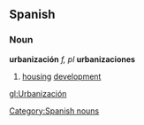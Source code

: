 == Spanish ==
=== Noun ===
'''urbanización''' ''f, pl'' '''urbanizaciones'''
# [[housing]] [[development]]

[[Category:Spanish nouns]]

[[gl:Urbanización]]